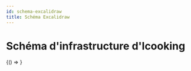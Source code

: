 ---
id: schema-excalidraw
title: Schéma Excalidraw
---

# Schéma d'infrastructure d'Icooking

<BrowserOnly>
  {() => <ExcalidrawViewer src="/excalidraw/schema.excalidraw.json" />}
</BrowserOnly>